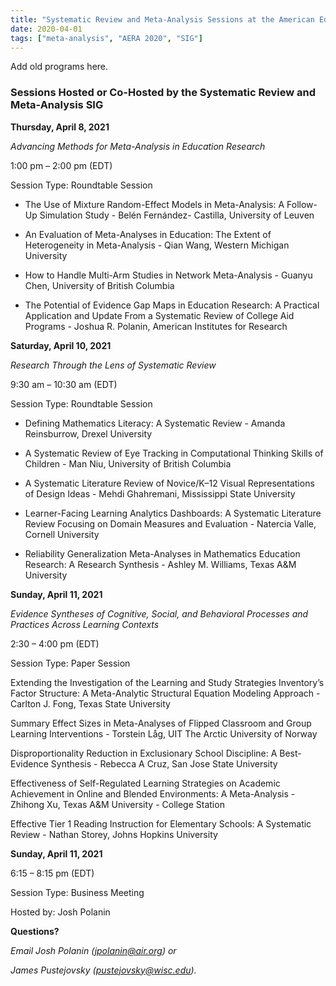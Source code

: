```yaml
---
title: "Systematic Review and Meta-Analysis Sessions at the American Education Research Association Conference 2020"
date: 2020-04-01
tags: ["meta-analysis", "AERA 2020", "SIG"]
---
```


Add old programs here.

### Sessions Hosted or Co-Hosted by the Systematic Review and Meta-Analysis SIG

**Thursday, April 8, 2021**

*Advancing Methods for Meta-Analysis in Education Research*

1:00 pm -- 2:00 pm (EDT)

Session Type: Roundtable Session

-   The Use of Mixture Random-Effect Models in Meta-Analysis: A Follow-Up Simulation Study - Belén Fernández- Castilla, University of Leuven

-   An Evaluation of Meta-Analyses in Education: The Extent of Heterogeneity in Meta-Analysis - Qian Wang, Western Michigan University

-   How to Handle Multi-Arm Studies in Network Meta-Analysis - Guanyu Chen, University of British Columbia

-   The Potential of Evidence Gap Maps in Education Research: A Practical Application and Update From a Systematic Review of College Aid Programs - Joshua R. Polanin, American Institutes for Research

**Saturday, April 10, 2021**

*Research Through the Lens of Systematic Review*

9:30 am -- 10:30 am (EDT)

Session Type: Roundtable Session

-   Defining Mathematics Literacy: A Systematic Review - Amanda Reinsburrow, Drexel University

-   A Systematic Review of Eye Tracking in Computational Thinking Skills of Children - Man Niu, University of British Columbia

-   A Systematic Literature Review of Novice/K--12 Visual Representations of Design
    Ideas - Mehdi Ghahremani, Mississippi State University

-   Learner-Facing Learning Analytics Dashboards: A Systematic Literature Review Focusing on Domain Measures and Evaluation - Natercia Valle, Cornell University

-   Reliability Generalization Meta-Analyses in Mathematics Education Research: A Research Synthesis - Ashley M. Williams, Texas A&M University

**Sunday, April 11, 2021**

*Evidence Syntheses of Cognitive, Social, and Behavioral Processes and Practices Across Learning Contexts*

2:30 -- 4:00 pm (EDT)

Session Type: Paper Session

Extending the Investigation of the Learning and Study Strategies Inventory's Factor
Structure: A Meta-Analytic Structural Equation Modeling Approach - Carlton J. Fong, Texas State University

Summary Effect Sizes in Meta-Analyses of Flipped Classroom and Group Learning Interventions - Torstein Låg, UIT The Arctic University of Norway

Disproportionality Reduction in Exclusionary School Discipline: A Best-Evidence Synthesis - Rebecca A Cruz, San Jose State University

Effectiveness of Self-Regulated Learning Strategies on Academic Achievement in Online and Blended Environments: A Meta-Analysis - Zhihong Xu, Texas A&M University - College Station

Effective Tier 1 Reading Instruction for Elementary Schools: A Systematic Review - Nathan Storey, Johns Hopkins University

**Sunday, April 11, 2021**

6:15 -- 8:15 pm (EDT)

Session Type: Business Meeting

Hosted by: Josh Polanin



**Questions?**

*Email Josh Polanin ([jpolanin\@air.org](mailto:jpolanin@air.org)) or*

*James Pustejovsky ([pustejovsky\@wisc.edu](mailto:pustejovsky@wisc.edu)).*
